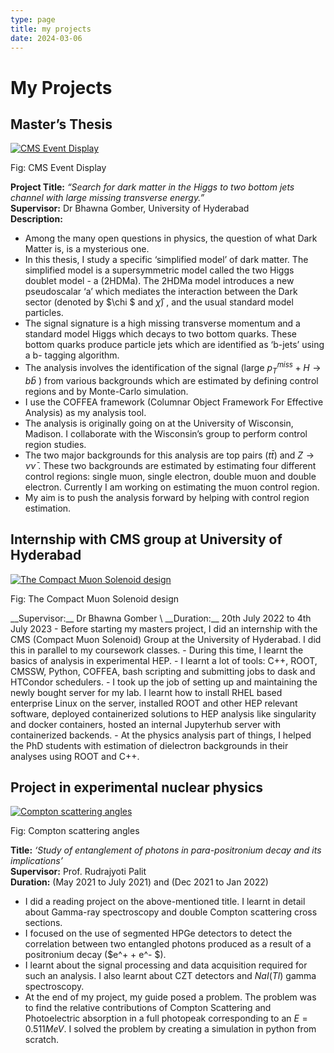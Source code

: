 ```yaml
---
type: page
title: my projects
date: 2024-03-06
---
```



# My Projects

## Master’s Thesis 
<div >
	<a href="https://home.cern/resources/image/experiments/cms-images-gallery">
		<Image
			src="/images/CMS.jpg"
			alt="CMS Event Display"
			width={1125}
			height={750}
			priority
			className="next-image hover:brightness-110 rounded-lg shadow-md"
		/>
	</a>
	<p className='text-sm flex justify-center'>Fig: CMS Event Display</p>
</div>

__Project Title:__ *“Search for dark matter in the Higgs to two bottom jets channel with large missing transverse energy.”* \
__Supervisor:__ Dr Bhawna Gomber, University of Hyderabad \
__Description:__ 
- Among the many open questions in physics, the question of what Dark Matter is, is a mysterious one.
- In this thesis, I study a specific ‘simplified model’ of dark matter. The simplified model is a supersymmetric
model called the two Higgs doublet model - a (2HDMa). The 2HDMa model introduces a new pseudoscalar ‘a’
which mediates the interaction between the Dark sector (denoted by $\chi $ and $\bar{\chi}$) , and the usual standard model
particles.
- The signal signature is a high missing transverse momentum and a standard model Higgs which decays to
two bottom quarks. These bottom quarks produce particle jets which are identified as ‘b-jets’ using a b-
tagging algorithm.
- The analysis involves the identification of the signal (large $p_T^{miss} + H \rightarrow b\bar{b}$ ) from various backgrounds which
are estimated by defining control regions and by Monte-Carlo simulation.
- I use the COFFEA framework (Columnar Object Framework For Effective Analysis) as my analysis tool.
- The analysis is originally going on at the University of Wisconsin, Madison. I collaborate with the
Wisconsin’s group to perform control region studies.
- The two major backgrounds for this analysis are top pairs ($t\bar{t}$) and $Z \rightarrow \nu\bar{\nu}$ . These two backgrounds
are estimated by estimating four different control regions: single muon, single electron, double
muon and double electron. Currently I am working on estimating the muon control region.
- My aim is to push the analysis forward by helping with control region estimation.

## Internship with CMS group at University of Hyderabad
<div >
	<a href="https://home.cern/resources/image/experiments/cms-images-gallery">
		<Image
			src="/images/cms2.jpg"
			alt="The Compact Muon Solenoid design"
			width={1125}
			height={750}
			priority
			className="next-image hover:brightness-110 rounded-lg shadow-md"
		/>
	</a>
	<p className='text-sm flex justify-center'>Fig: The Compact Muon Solenoid design</p>
</div>
__Supervisor:__ Dr Bhawna Gomber \
__Duration:__ 20th July 2022 to 4th July 2023 
- Before starting my masters project, I did an internship with the CMS (Compact Muon Solenoid)
Group at the University of Hyderabad. I did this in parallel to my coursework classes.
- During this time, I learnt the basics of analysis in experimental HEP.
- I learnt a lot of tools: C++, ROOT, CMSSW, Python, COFFEA, bash scripting and submitting jobs to
dask and HTCondor schedulers.
- I took up the job of setting up and maintaining the newly bought server for my lab. I learnt how to
install RHEL based enterprise Linux on the server, installed ROOT and other HEP relevant software,
deployed containerized solutions to HEP analysis like singularity and docker containers, hosted an
internal Jupyterhub server with containerized backends.
- At the physics analysis part of things, I helped the PhD students with estimation of dielectron
backgrounds in their analyses using ROOT and C++.


## Project in experimental nuclear physics
<div >
	<a href="https://www.nature.com/articles/s41467-021-22907-5/figures/1">
		<Image
			src="/images/entangle.webp"
			alt="Compton scattering angles"
			width={1125}
			height={750}
			priority
			className="next-image hover:brightness-110 rounded-lg shadow-md"
		/>
	</a>
	<p className='text-sm flex justify-center'>Fig: Compton scattering angles</p>
</div>

__Title:__ 
*‘Study of entanglement of photons in para-positronium decay and its implications’* \
__Supervisor:__ Prof. Rudrajyoti Palit \
__Duration:__ (May 2021 to July 2021) and (Dec 2021 to Jan 2022)
- I did a reading project on the above-mentioned title. I learnt in detail about Gamma-ray spectroscopy
and double Compton scattering cross sections.
- I focused on the use of segmented HPGe detectors to detect the correlation between two entangled
photons produced as a result of a positronium decay ($e^+ + e^- $).
- I learnt about the signal processing and data acquisition required for such an analysis. I also learnt
about CZT detectors and $NaI(Tl)$ gamma spectroscopy.
- At the end of my project, my guide posed a problem. The problem was to find the relative
contributions of Compton Scattering and Photoelectric absorption in a full photopeak corresponding
to an $E=0.511MeV$. I solved the problem by creating a simulation in python from scratch.
